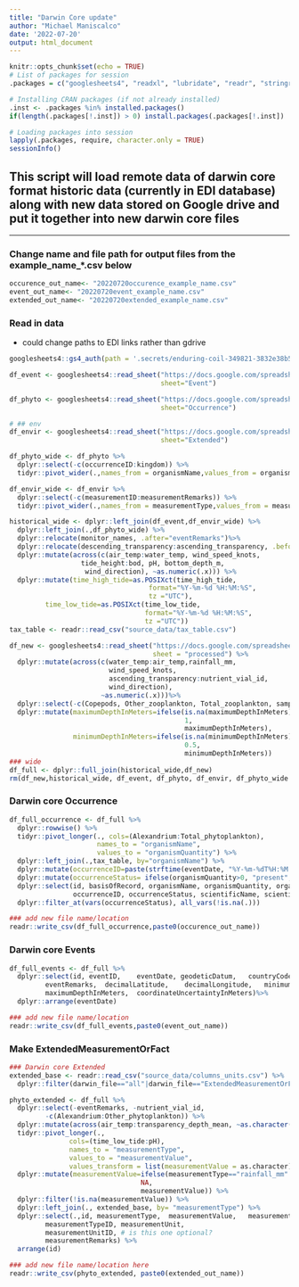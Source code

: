 ```yaml
---
title: "Darwin Core update"
author: "Michael Maniscalco"
date: '2022-07-20'
output: html_document
---
```


```r
knitr::opts_chunk$set(echo = TRUE)
# List of packages for session
.packages = c("googlesheets4", "readxl", "lubridate", "readr", "stringr", "janitor", "dplyr")

# Installing CRAN packages (if not already installed)
.inst <- .packages %in% installed.packages()
if(length(.packages[!.inst]) > 0) install.packages(.packages[!.inst])

# Loading packages into session 
lapply(.packages, require, character.only = TRUE)
sessionInfo()
```

## This script will load remote data of darwin core format historic data (currently in EDI database) along with new data stored on Google drive and put it together into new darwin core files

------------------------------------------------------------------------

### Change name and file path for output files from the example_name\_\*.csv below

```r
occurence_out_name<- "20220720occurence_example_name.csv"
event_out_name<- "20220720event_example_name.csv"
extended_out_name<- "20220720extended_example_name.csv"
```

### Read in data

-   could change paths to EDI links rather than gdrive

```r

googlesheets4::gs4_auth(path = '.secrets/enduring-coil-349821-3832e38b5b43.json')

df_event <- googlesheets4::read_sheet("https://docs.google.com/spreadsheets/d/1BaCEGePEYx9wbduccHytb9uRVbz3447GEDCE8Hpm0I8/edit#gid=1448123747",
                                      sheet="Event")

df_phyto <- googlesheets4::read_sheet("https://docs.google.com/spreadsheets/d/1BaCEGePEYx9wbduccHytb9uRVbz3447GEDCE8Hpm0I8/edit#gid=1550025152",
                                      sheet="Occurrence")

# ## env
df_envir <- googlesheets4::read_sheet("https://docs.google.com/spreadsheets/d/1BaCEGePEYx9wbduccHytb9uRVbz3447GEDCE8Hpm0I8/edit#gid=1448123747",
                                      sheet="Extended")
```

```r
df_phyto_wide <- df_phyto %>%
  dplyr::select(-c(occurrenceID:kingdom)) %>%
  tidyr::pivot_wider(.,names_from = organismName,values_from = organismQuantity)

df_envir_wide <- df_envir %>%
  dplyr::select(-c(measurementID:measurementRemarks)) %>%
  tidyr::pivot_wider(.,names_from = measurementType,values_from = measurementValue)

historical_wide <- dplyr::left_join(df_event,df_envir_wide) %>%
  dplyr::left_join(.,df_phyto_wide) %>%
  dplyr::relocate(monitor_names, .after="eventRemarks")%>%
  dplyr::relocate(descending_transparency:ascending_transparency, .before="transparency_depth_mean") %>%
  dplyr::mutate(across(c(air_temp:water_temp, wind_speed_knots,
                  tide_height:bod, pH, bottom_depth_m,
                   wind_direction), ~as.numeric(.x))) %>%
  dplyr::mutate(time_high_tide=as.POSIXct(time_high_tide,
                                   format="%Y-%m-%d %H:%M:%S",
                                   tz ="UTC"),
         time_low_tide=as.POSIXct(time_low_tide,
                                  format="%Y-%m-%d %H:%M:%S",
                                  tz ="UTC")) 
tax_table <- readr::read_csv("source_data/tax_table.csv")

df_new <- googlesheets4::read_sheet("https://docs.google.com/spreadsheets/d/1JGXLAvG_U9dWn7Ya_NorUU3mcgpi7aX2uanszfhXP8c/edit?sharingaction=ownershiptransfer#gid=0",
                                    sheet = "processed") %>%
  dplyr::mutate(across(c(water_temp:air_temp,rainfall_mm,
                         wind_speed_knots,
                         ascending_transparency:nutrient_vial_id, 
                         wind_direction),
                       ~as.numeric(.x)))%>%
  dplyr::select(-c(Copepods, Other_zooplankton, Total_zooplankton, sampling_method)) %>%
  dplyr::mutate(maximumDepthInMeters=ifelse(is.na(maximumDepthInMeters)==T,
                                            1,
                                            maximumDepthInMeters),
                minimumDepthInMeters=ifelse(is.na(minimumDepthInMeters)==T,
                                            0.5,
                                            minimumDepthInMeters)) 
### wide
df_full <- dplyr::full_join(historical_wide,df_new)
rm(df_new,historical_wide, df_event, df_phyto, df_envir, df_phyto_wide ,df_envir_wide)
```

### Darwin core Occurrence

```r
df_full_occurrence <- df_full %>%
  dplyr::rowwise() %>%
  tidyr::pivot_longer(., cols=(Alexandrium:Total_phytoplankton),
                      names_to = "organismName",
                      values_to = "organismQuantity") %>%
  dplyr::left_join(.,tax_table, by="organismName") %>%
  dplyr::mutate(occurrenceID=paste(strftime(eventDate, "%Y-%m-%dT%H:%M:%S%Z", tz = "Zulu"), organismName, sep="_")) %>%
  dplyr::mutate(occurrenceStatus= ifelse(organismQuantity>0, "present", "absent")) %>%
  dplyr::select(id, basisOfRecord, organismName, organismQuantity, organismQuantityType,
                occurrenceID, occurrenceStatus, scientificName, scientificNameID, taxonID, kingdom) %>%
  dplyr::filter_at(vars(occurrenceStatus), all_vars(!is.na(.))) 

### add new file name/location
readr::write_csv(df_full_occurrence,paste0(occurence_out_name))
```

### Darwin core Events

```r
df_full_events <- df_full %>%
  dplyr::select(id, eventID,	eventDate, geodeticDatum,	countryCode, locationID, 
         eventRemarks,	decimalLatitude,	decimalLongitude,	minimumDepthInMeters,
         maximumDepthInMeters,	coordinateUncertaintyInMeters)%>%
  dplyr::arrange(eventDate)

### add new file name/location
readr::write_csv(df_full_events,paste0(event_out_name))
```

### Make ExtendedMeasurementOrFact

```r
### Darwin core Extended
extended_base <- readr::read_csv("source_data/columns_units.csv") %>%
  dplyr::filter(darwin_file=="all"|darwin_file=="ExtendedMeasurementOrFact")

phyto_extended <- df_full %>%
  dplyr::select(-eventRemarks, -nutrient_vial_id, 
         -c(Alexandrium:Other_phytoplankton)) %>% 
  dplyr::mutate(across(air_temp:transparency_depth_mean, ~as.character(.x))) %>%
  tidyr::pivot_longer(., 
               cols=(time_low_tide:pH),
               names_to = "measurementType",
               values_to = "measurementValue",
               values_transform = list(measurementValue = as.character)) %>%
  dplyr::mutate(measurementValue=ifelse(measurementType=="rainfall_mm" & measurementValue=="0",
                                 NA, 
                                 measurementValue)) %>%
  dplyr::filter(!is.na(measurementValue)) %>%
  dplyr::left_join(., extended_base, by= "measurementType") %>%
  dplyr::select(.,id, measurementType,	measurementValue,	measurementID,
         measurementTypeID,	measurementUnit,
         measurementUnitID, # is this one optional?
         measurementRemarks) %>%
  arrange(id)

### add new file name/location here 
readr::write_csv(phyto_extended, paste0(extended_out_name))
```
